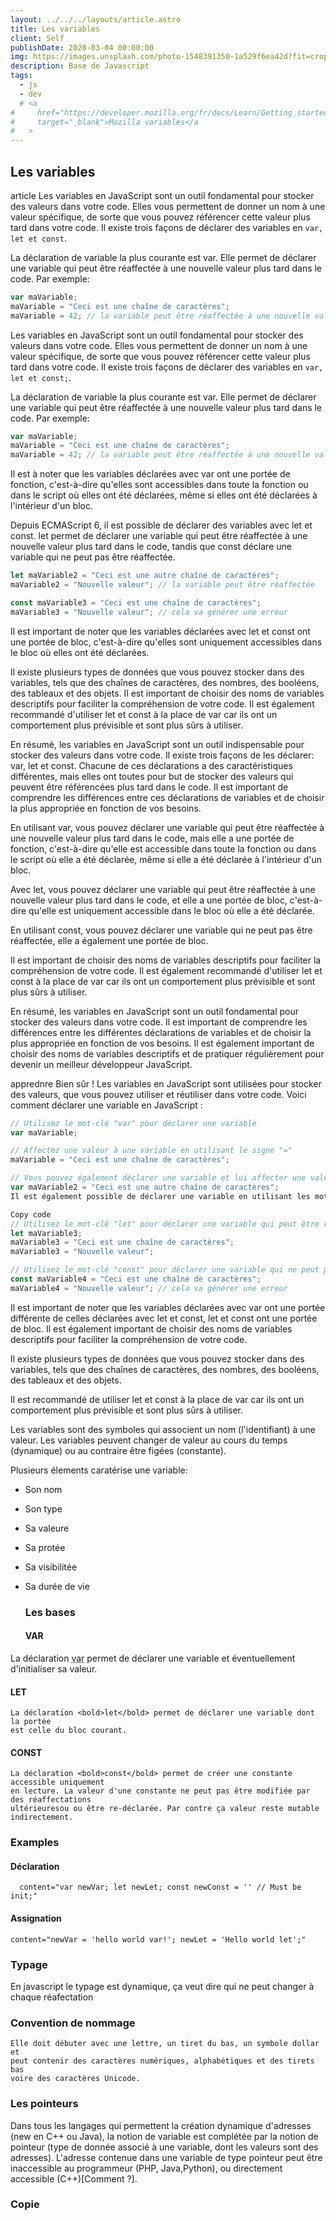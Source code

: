 ```yaml
---
layout: ../../../layouts/article.astro
title: Les variables
client: Self
publishDate: 2020-03-04 00:00:00
img: https://images.unsplash.com/photo-1548391350-1a529f6ea42d?fit=crop&w=1400&h=700&q=75
description: Base de Javascript
tags:
  - js
  - dev
  # <a
#     href="https://developer.mozilla.org/fr/docs/Learn/Getting_started_with_the_web/JavaScript_basics#variables"
#     target="_blank">Mozilla variables</a
#   >
---
```


## Les variables

article
Les variables en JavaScript sont un outil fondamental pour stocker des valeurs dans votre code. Elles vous permettent de donner un nom à une valeur spécifique, de sorte que vous pouvez référencer cette valeur plus tard dans votre code. Il existe trois façons de déclarer des variables en `var, let et const`.

La déclaration de variable la plus courante est var. Elle permet de déclarer une variable qui peut être réaffectée à une nouvelle valeur plus tard dans le code. Par exemple:

```javascript
var maVariable;
maVariable = "Ceci est une chaîne de caractères";
maVariable = 42; // la variable peut être réaffectée à une nouvelle valeur
```

Les variables en JavaScript sont un outil fondamental pour stocker des valeurs dans votre code. Elles vous permettent de donner un nom à une valeur spécifique, de sorte que vous pouvez référencer cette valeur plus tard dans votre code. Il existe trois façons de déclarer des variables en <code>var, let et const;</code>.

La déclaration de variable la plus courante est var. Elle permet de déclarer une variable qui peut être réaffectée à une nouvelle valeur plus tard dans le code. Par exemple:

```javascript
var maVariable;
maVariable = "Ceci est une chaîne de caractères";
maVariable = 42; // la variable peut être réaffectée à une nouvelle valeur
```

Il est à noter que les variables déclarées avec var ont une portée de fonction, c'est-à-dire qu'elles sont accessibles dans toute la fonction ou dans le script où elles ont été déclarées, même si elles ont été déclarées à l'intérieur d'un bloc.

Depuis ECMAScript 6, il est possible de déclarer des variables avec let et const. let permet de déclarer une variable qui peut être réaffectée à une nouvelle valeur plus tard dans le code, tandis que const déclare une variable qui ne peut pas être réaffectée.

```javascript
let maVariable2 = "Ceci est une autre chaîne de caractères";
maVariable2 = "Nouvelle valeur"; // la variable peut être réaffectée

const maVariable3 = "Ceci est une chaîne de caractères";
maVariable3 = "Nouvelle valeur"; // cela va générer une erreur
```

Il est important de noter que les variables déclarées avec let et const ont une portée de bloc, c'est-à-dire qu'elles sont uniquement accessibles dans le bloc où elles ont été déclarées.

Il existe plusieurs types de données que vous pouvez stocker dans des variables, tels que des chaînes de caractères, des nombres, des booléens, des tableaux et des objets. Il est important de choisir des noms de variables descriptifs pour faciliter la compréhension de votre code. Il est également recommandé d'utiliser let et const à la place de var car ils ont un comportement plus prévisible et sont plus sûrs à utiliser.

En résumé, les variables en JavaScript sont un outil indispensable pour stocker des valeurs dans votre code. Il existe trois façons de les déclarer: var, let et const. Chacune de ces déclarations a des caractéristiques différentes, mais elles ont toutes pour but de stocker des valeurs qui peuvent être référencées plus tard dans le code. Il est important de comprendre les différences entre ces déclarations de variables et de choisir la plus appropriée en fonction de vos besoins.

En utilisant var, vous pouvez déclarer une variable qui peut être réaffectée à une nouvelle valeur plus tard dans le code, mais elle a une portée de fonction, c'est-à-dire qu'elle est accessible dans toute la fonction ou dans le script où elle a été déclarée, même si elle a été déclarée à l'intérieur d'un bloc.

Avec let, vous pouvez déclarer une variable qui peut être réaffectée à une nouvelle valeur plus tard dans le code, et elle a une portée de bloc, c'est-à-dire qu'elle est uniquement accessible dans le bloc où elle a été déclarée.

En utilisant const, vous pouvez déclarer une variable qui ne peut pas être réaffectée, elle a également une portée de bloc.

Il est important de choisir des noms de variables descriptifs pour faciliter la compréhension de votre code. Il est également recommandé d'utiliser let et const à la place de var car ils ont un comportement plus prévisible et sont plus sûrs à utiliser.

En résumé, les variables en JavaScript sont un outil fondamental pour stocker des valeurs dans votre code. Il est important de comprendre les différences entre les différentes déclarations de variables et de choisir la plus appropriée en fonction de vos besoins. Il est également important de choisir des noms de variables descriptifs et de pratiquer régulièrement pour devenir un meilleur développeur JavaScript.




apprednre
Bien sûr ! Les variables en JavaScript sont utilisées pour stocker des valeurs, que vous pouvez utiliser et réutiliser dans votre code. Voici comment déclarer une variable en JavaScript :

```javascript
// Utilisez le mot-clé "var" pour déclarer une variable
var maVariable;

// Affectez une valeur à une variable en utilisant le signe "="
maVariable = "Ceci est une chaîne de caractères";

// Vous pouvez également déclarer une variable et lui affecter une valeur en même temps
var maVariable2 = "Ceci est une autre chaîne de caractères";
Il est également possible de déclarer une variable en utilisant les mots-clés let ou const.

Copy code
// Utilisez le mot-clé "let" pour déclarer une variable qui peut être réassignée
let maVariable3;
maVariable3 = "Ceci est une chaîne de caractères";
maVariable3 = "Nouvelle valeur";

// Utilisez le mot-clé "const" pour déclarer une variable qui ne peut pas être réassignée
const maVariable4 = "Ceci est une chaîne de caractères";
maVariable4 = "Nouvelle valeur"; // cela va générer une erreur
```
Il est important de noter que les variables déclarées avec var ont une portée différente de celles déclarées avec let et const, let et const ont une portée de bloc. Il est également important de choisir des noms de variables descriptifs pour faciliter la compréhension de votre code.

Il existe plusieurs types de données que vous pouvez stocker dans des variables, tels que des chaînes de caractères, des nombres, des booléens, des tableaux et des objets.

Il est recommandé de utiliser let et const à la place de var car ils ont un comportement plus prévisible et sont plus sûrs à utiliser.










  
  Les variables sont des symboles qui associent un nom (l'identifiant) à une valeur. Les variables peuvent changer de valeur au cours du temps (dynamique) ou au contraire être figées (constante).

Plusieurs élements caratérise une variable:
- Son nom
- Son type
- Sa valeure
- Sa protée
- Sa visibilitée
- Sa durée de vie

  ### Les bases
  #### VAR
La déclaration <bold><abbr title="pour variable">var</abbr></bold> permet de
    déclarer une variable et éventuellement d'initialiser sa valeur.
  #### LET

    La déclaration <bold>let</bold> permet de déclarer une variable dont la portée
    est celle du bloc courant.

  #### CONST

    La déclaration <bold>const</bold> permet de créer une constante accessible uniquement
    en lecture. La valeur d'une constante ne peut pas être modifiée par des réaffectations
    ultérieuresou ou être re-déclarée. Par contre ça valeur reste mutable indirectement.

  ### Examples
  #### Déclaration

   
      content="var newVar; let newLet; const newConst = '' // Must be init;"
    
 
#### Assignation

    content="newVar = 'hello world var!'; newLet = 'Hello world let';" 

### Typage

En javascript le typage est dynamique, ça veut dire qui ne peut changer à chaque réafectation

  ### Convention de nommage
    Elle doit débuter avec une lettre, un tiret du bas, un symbole dollar et
    peut contenir des caractères numériques, alphabétiques et des tirets bas
    voire des caractères Unicode.
  ### Les pointeurs
Dans tous les langages qui permettent la création dynamique d'adresses (new en C++ ou Java), la notion de variable est complétée par la notion de pointeur (type de donnée associé à une variable, dont les valeurs sont des adresses). L'adresse contenue dans une variable de type pointeur peut être inaccessible au programmeur (PHP, Java,Python), ou directement accessible (C++)[Comment ?].
  ### Copie